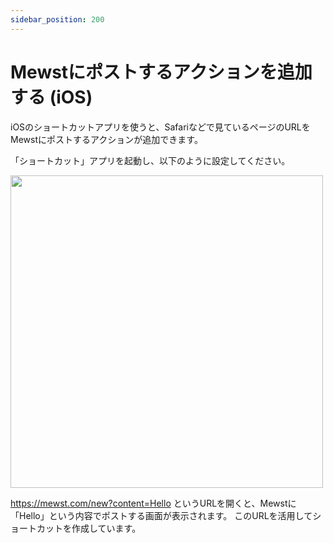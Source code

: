 ```yaml
---
sidebar_position: 200
---
```



# Mewstにポストするアクションを追加する (iOS)

iOSのショートカットアプリを使うと、Safariなどで見ているページのURLをMewstにポストするアクションが追加できます。

「ショートカット」アプリを起動し、以下のように設定してください。

<img src={Image} alt="" width="500px" />

https://mewst.com/new?content=Hello というURLを開くと、Mewstに「Hello」という内容でポストする画面が表示されます。
このURLを活用してショートカットを作成しています。

